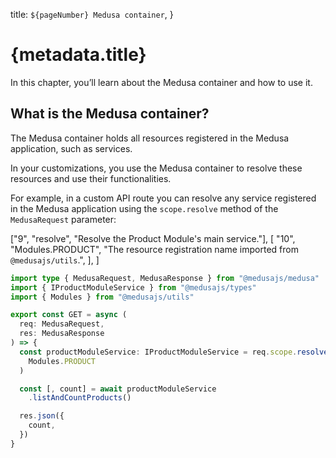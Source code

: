   title: `${pageNumber} Medusa container`,
}

# {metadata.title}

In this chapter, you’ll learn about the Medusa container and how to use it.

## What is the Medusa container?

The Medusa container holds all resources registered in the Medusa application, such as services.

In your customizations, you use the Medusa container to resolve these resources and use their functionalities.

For example, in a custom API route you can resolve any service registered in the Medusa application using the `scope.resolve` method of the `MedusaRequest` parameter:

  ["9", "resolve", "Resolve the Product Module's main service."],
  [
    "10",
    "Modules.PRODUCT",
    "The resource registration name imported from `@medusajs/utils`.",
  ],
]

```ts highlights={highlights}
import type { MedusaRequest, MedusaResponse } from "@medusajs/medusa"
import { IProductModuleService } from "@medusajs/types"
import { Modules } from "@medusajs/utils"

export const GET = async (
  req: MedusaRequest, 
  res: MedusaResponse
) => {
  const productModuleService: IProductModuleService = req.scope.resolve(
    Modules.PRODUCT
  )

  const [, count] = await productModuleService
    .listAndCountProducts()

  res.json({
    count,
  })
}
```
